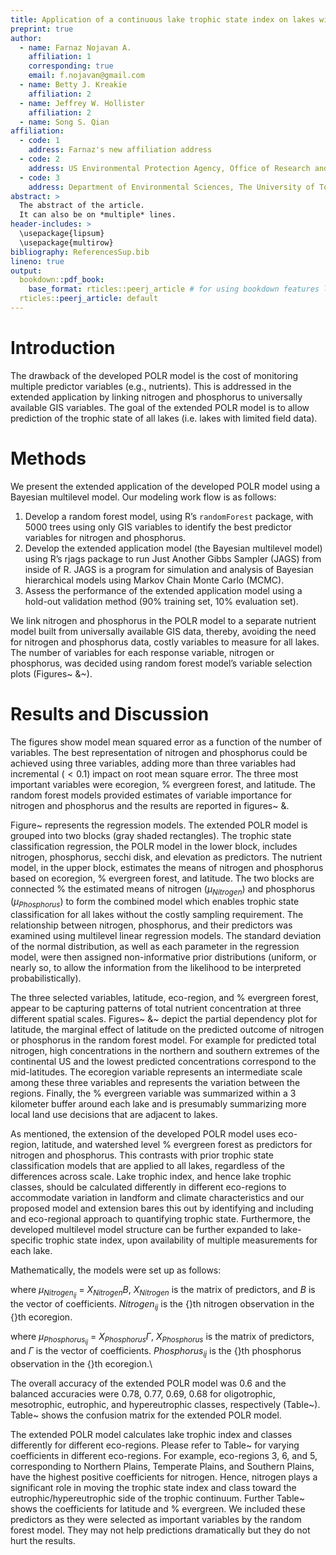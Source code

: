 ```yaml
---
title: Application of a continuous lake trophic state index on lakes with limited data
preprint: true
author: 
  - name: Farnaz Nojavan A.
    affiliation: 1
    corresponding: true
    email: f.nojavan@gmail.com
  - name: Betty J. Kreakie
    affiliation: 2
  - name: Jeffrey W. Hollister
    affiliation: 2
  - name: Song S. Qian
affiliation: 
  - code: 1
    address: Farnaz's new affiliation address
  - code: 2
    address: US Environmental Protection Agency, Office of Research and Development, National Health and Environmental Effects Research Laboratory, Atlantic Ecology Division, 27 Tarzwell Drive  Narragansett, RI, 02882, USA
  - code: 3
    address: Department of Environmental Sciences, The University of Toledo, Toledo, OH, United States
abstract: >
  The abstract of the article.
  It can also be on *multiple* lines.
header-includes: >
  \usepackage{lipsum}
  \usepackage{multirow}
bibliography: ReferencesSup.bib
lineno: true
output:
  bookdown::pdf_book:
    base_format: rticles::peerj_article # for using bookdown features like \@ref()
  rticles::peerj_article: default
---
```



# Introduction {-}

The drawback of the developed POLR model is the cost of monitoring multiple predictor variables (e.g., nutrients). This is addressed in the extended application by linking nitrogen and phosphorus to universally available GIS variables. The goal of the extended POLR model is to allow prediction of the trophic state of all lakes (i.e. lakes with limited field data).

# Methods

We present the extended application of the developed POLR model using a Bayesian multilevel model. Our modeling work flow is as follows:


1. Develop a random forest model, using R's `randomForest` package, with 5000 trees using only GIS variables to identify the best predictor variables for nitrogen and phosphorus.
2. Develop the extended application model (the Bayesian multilevel model) using R's rjags package to run Just Another Gibbs Sampler (JAGS) from inside of R. JAGS is a program for simulation and analysis of Bayesian hierarchical models using Markov Chain Monte Carlo (MCMC).
3. Assess the performance of the extended application model using a hold-out validation method (90% training set, 10% evaluation set).


We link nitrogen and phosphorus in the POLR model to a separate nutrient model built from universally available GIS data, thereby, avoiding the need for nitrogen and phosphorus data, costly variables to measure for all lakes. The number of variables for each response variable, nitrogen or phosphorus, was decided using random forest model's variable selection plots (Figures~\ref{fig:gis_vs_NTL} \&~\ref{fig:gis_vs_PTL}). 

# Results and Discussion

The figures show model mean squared error as a function of the number of variables. The best representation of nitrogen and phosphorus could be achieved using three variables, adding more than three variables had incremental ($<0.1$) impact on root mean square error. The three most important variables were ecoregion, \% evergreen forest, and latitude. The random forest models provided estimates of variable importance for nitrogen and phosphorus and the results are reported in figures~\ref{fig:importancePlot_gis_NTL} \&\ref{fig:importancePlot_gis_PTL}.

Figure~\ref{fig:DAG2} represents the regression models. The extended POLR model is grouped into two blocks (gray shaded rectangles). The trophic state classification regression, the POLR model in the lower block, includes nitrogen, phosphorus, secchi disk, and elevation as predictors. The nutrient model, in the upper block, estimates the means of nitrogen and phosphorus based on ecoregion, % evergreen forest, and latitude. The two blocks are connected % the estimated means of nitrogen ($\mu_{Nitrogen}$) and phosphorus ($\mu_{Phosphorus}$) to form the combined model which enables trophic state classification for all lakes without the costly sampling requirement. The relationship between nitrogen, phosphorus, and their predictors was examined using multilevel linear regression models. The standard deviation of the normal distribution, as well as each parameter in the regression model, were then assigned non-informative prior distributions (uniform, or nearly so, to allow the information from the likelihood to be interpreted probabilistically).

The three selected variables, latitude, eco-region, and % evergreen forest, appear to be capturing patterns of total nutrient concentration at three different spatial scales. 
Figures~\ref{fig:PD_gisvs_N_Latitude} \&~\ref{fig:PD_gisvs_P_Latitude} depict the partial dependency plot for latitude, the marginal effect of latitude on the predicted outcome of nitrogen or phosphorus in the random forest model. For example for predicted total nitrogen, high concentrations in the northern and southern extremes of the continental US and the lowest predicted concentrations correspond to the mid-latitudes. The ecoregion variable represents an intermediate scale among these three variables and represents the variation between the regions. Finally, the % evergreen variable was summarized within a 3 kilometer buffer around each lake and is presumably summarizing more local land use decisions that are adjacent to lakes. 

As mentioned, the extension of the developed POLR model uses eco-region, latitude, and watershed level % evergreen forest as predictors for nitrogen and phosphorus. This contrasts with prior trophic state classification models that are applied to all lakes, regardless of the differences across scale. Lake trophic index, and hence lake trophic classes, should be calculated differently in different eco-regions to accommodate variation in landform and climate characteristics and our proposed model and extension bares this out by identifying and including and eco-regional approach to quantifying trophic state. Furthermore, the developed multilevel model structure can be further expanded to lake-specific trophic state index, upon availability of multiple measurements for each lake.

Mathematically, the models were set up as follows:

\begin{equation}
\mathrm{  \ Nitrogen_{ij}} \ \sim \ \mathcal{N}( \mu_{{Nitrogen}_{ij}},\sigma_{Nitrogen}^2)\\
\end{equation}
where $\mu_{{Nitrogen}_{ij}}$ = $X_{Nitrogen}B$, $X_{Nitrogen}$ is the matrix of predictors, and $B$ is the vector of coefficients. $Nitrogen_{ij}$ is the {\it i}th nitrogen observation in the {\it j}th ecoregion.

\begin{equation}
\mathrm{  \ Phosphorus_{ij}} \ \sim \ \mathcal{N}( \mu_{{Phosphorus}_{ij}},\sigma_{Phosphorus}^2)\\
\end{equation}
where $\mu_{{Phosphorus}_{ij}}$ = $X_{Phosphorus}\Gamma$, $X_{Phosphorus}$ is the matrix of predictors, and $\Gamma$ is the vector of coefficients. $Phosphorus_{ij}$ is the {\it i}th phosphorus observation in the {\it j}th ecoregion.\\

The overall accuracy of the extended POLR model was 0.6 and the balanced accuracies were 0.78, 0.77, 0.69, 0.68 for oligotrophic, mesotrophic, eutrophic, and hypereutrophic classes, respectively (Table~\ref{tab:MultiPOLRCoeff}). Table~\ref{tab:MultiPOLRCM} shows the confusion matrix for the extended POLR model.

The extended POLR model calculates lake trophic index and classes differently for different eco-regions. Please refer to Table~\ref{tab:MultiPOLRCoeff} for varying coefficients in different eco-regions. For example, eco-regions 3, 6, and 5, corresponding to Northern Plains, Temperate Plains, and Southern Plains, have the highest positive coefficients for nitrogen. Hence, nitrogen plays a significant role in moving the trophic state index and class toward the eutrophic/hypereutrophic side of the trophic continuum. Further Table~\ref{tab:MultiPOLRCoeff} shows the coefficients for latitude and % evergreen. We included these predictors as they were selected as important variables by the random forest model. They may not help predictions dramatically but they do not hurt the results.


\bibliography{ReferencesSup}


\pagebreak
\begin{table}[ht]
\caption {Coefficients for the extended POLR model.}
\label{tab:MultiPOLRCoeff}
\centering
 \begin{tabular}{llll}
  \hline
  &  & Mean & Standard Deviation\\ 
  \hline
  \multirow{3}{*}{\emph{Cutoff points/Thresholds}} & $C_{Oligo|Meso}$  & -156.60 & 44.04\\ 
  & $C_{Meso|Eu}$  & -6.18 & 8.29\\ 
  & $C_{Eu|Hyper}$ & 121.32 & 35.04\\ 
  \multirow{4}{*}{\emph{POLR model coefficients}}& $\alpha_{Elevation}$ & -40.20 & 12.86\\ 
  & $\alpha_{Nitrogen}$ & -44.33 & 29.29\\ 
  & $\alpha_{Phosphorus}$ & 165.90 & 46.96\\ 
  & $\alpha_{\text{Secchi Disk Depth}}$ & 0.18 & 5.23\\ 
  \multirow{11}{*}{\emph{Multilevel model coefficients for nitrogen}}& $\beta_{\%Evergreen}$ & 0.00 & 0.01\\ 
  & $\beta_{Ecoregion_1}$ & 0.34 & 0.13\\ 
  & $\beta_{Ecoregion_2}$ & -0.78 & 0.12\\ 
  & $\beta_{Ecoregion_3}$ & 0.96 & 0.15\\ 
  & $\beta_{Ecoregion_4}$ & -0.37 & 0.10\\ 
  & $\beta_{Ecoregion_5}$ & 0.59 & 0.10\\ 
  & $\beta_{Ecoregion_6}$ & 0.68 & 0.09\\ 
  & $\beta_{Ecoregion_7}$ & -0.01 & 0.10\\ 
  & $\beta_{Ecoregion_8}$ & -1.00 & 0.10\\ 
  & $\beta_{Ecoregion_9}$ & 0.11 & 0.12\\ 
  & $\beta_{Latitude}$ & 0.11 & 0.05\\ 
  \multirow{11}{*}{\emph{Multilevel model coefficients for phosphorus}}& $\gamma_{\%Evergreen}$ & -0.00 & 0.01\\ 
  & $\gamma_{Ecoregion_1}$ & 0.40 & 0.09\\ 
  & $\gamma_{Ecoregion_2}$ & -0.90 & 0.09\\ 
  & $\gamma_{Ecoregion_3}$ & 0.73 & 0.11\\ 
  & $\gamma_{Ecoregion_4}$ & -0.38 & 0.08\\ 
  & $\gamma_{Ecoregion_5}$ & 0.53 & 0.08\\ 
  & $\gamma_{Ecoregion_6}$ & 0.71 & 0.07\\ 
  & $\gamma_{Ecoregion_7}$ & -0.32 & 0.08\\ 
  & $\gamma_{Ecoregion_8}$ & -0.69 & 0.08\\ 
  & $\gamma_{Ecoregion_9}$ & 0.07 & 0.09\\ 
  & $\gamma_{Latitude}$ & -0.03 & 0.03\\ 
 {\emph{Logistic distribution's scale parameter}}& $\sigma$ & 75.64 & 21.27\\ 
  \hline
\end{tabular}
\end{table}


\begin{table}[ht]
\caption {Confusion matrix for multilevel POLR model. Each element of the matrix is the number of cases for which the actual state is the row and the predicted state is the column.}
\label{tab:MultiPOLRCM}
\centering
\begin{tabular}{lllll}
  \hline
 & Oligo & Meso & Eu & Hyper \\ 
  \hline
  Oligo & 5 & 3 & 0 & 0 \\
  Meso & 3 & 12 & 7 & 1 \\
  Eu & 0 & 0 & 16 & 10 \\
  Hyper & 0 & 1 & 3 & 9 \\
   \hline
\end{tabular}
\end{table}


\begin{figure}
  \includegraphics[scale=0.5]{gis_vs_NTL.pdf}
  \caption{Random Forest model's output for nitrogen with GIS only variables as predictors. Shows model mean squared error as a function of the number of variables.}
  \label{fig:gis_vs_NTL}
\end{figure}


\begin{figure}
  \includegraphics[scale=0.5]{gis_vs_PTL.pdf}
  \caption{Random Forest model's output for phosphorus with GIS only variables as predictors. Shows model mean squared error as a function of the number of variables.}
  \label{fig:gis_vs_PTL}
\end{figure}


\begin{figure}
  \includegraphics[width=\textwidth]{importanceplot_gis_NTL.pdf}
  \caption{Random Forest model's output for nitrogen predictors. Importance plot for GIS variables. Shows percent increase in mean squared error. Higher values of percent increase in mean squared error indicates higher importance.}
  \label{fig:importancePlot_gis_NTL}
\end{figure}

\begin{figure}
  \includegraphics[width=\textwidth]{importanceplot_gis_PTL.pdf}
  \caption{Random Forest model's output for nitrogen predictors. Importance plot for GIS variables. Shows percent increase in mean squared error. Higher values of percent increase in mean squared error indicates higher importance.}
  \label{fig:importancePlot_gis_PTL}
\end{figure}


\begin{figure}
  \includegraphics[page=4, scale=0.85, trim=20mm 45mm 0mm 45mm, clip]{cyanobacteria-dag-model1.pdf}
  \caption{Directed Acyclic Graphical (DAG) model. The lower box depicts the POLR model with its four predictors of secchi disk depth (SDD), elevation, nitrogen, and phosphorus. The upper box is the extension to the POLR model to predict nitrogen and phosphorus using universally available GIS variables.}
  \label{fig:DAG2}
\end{figure}


\begin{figure}
  \includegraphics[scale=0.5]{PD_gisvs_N_Latitude.pdf}
  \caption{Partial dependency plot for predicted total nitrogen over the range latitude: the effect of latitude on predcited total nitrogen when the rest of the predictors are held constant.}
  \label{fig:PD_gisvs_N_Latitude}
\end{figure}


\begin{figure}
  \includegraphics[scale=0.5]{PD_gisvs_P_Latitude.pdf}
  \caption{Partial dependency plot for predicted total phosphorus over the range latitude: the effect of latitude on predicted total phosphorus when the rest of the predictors are held constant.}
  \label{fig:PD_gisvs_P_Latitude}
\end{figure}